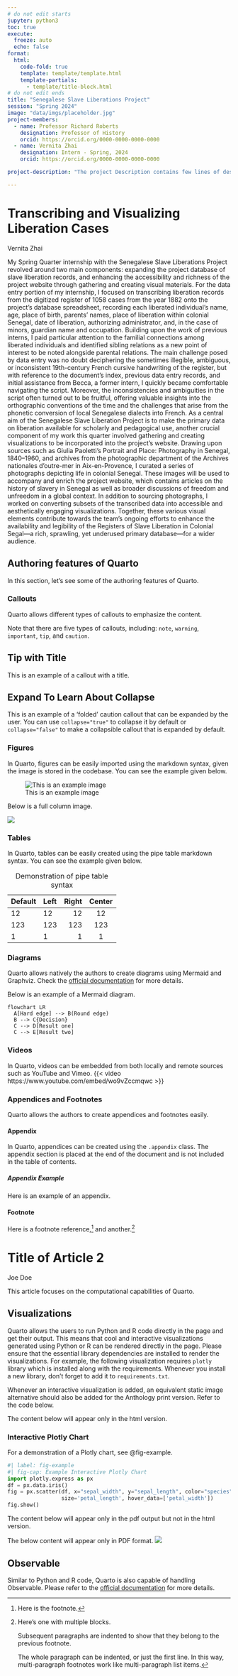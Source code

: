 ```yaml
---
# do not edit starts
jupyter: python3
toc: true
execute: 
  freeze: auto
  echo: false
format:
  html:
    code-fold: true
    template: template/template.html
    template-partials: 
      - template/title-block.html
# do not edit ends
title: "Senegalese Slave Liberations Project"
session: "Spring 2024"
image: "data/imgs/placeholder.jpg"
project-members:
  - name: Professor Richard Roberts
    designation: Professor of History
    orcid: https://orcid.org/0000-0000-0000-0000
  - name: Vernita Zhai
    designation: Intern - Spring, 2024
    orcid: https://orcid.org/0000-0000-0000-0000

project-description: "The project Description contains few lines of description about the project. The description should be succint and give the reader a brief overview of what they could expect in the article. The project description can span from 4-5 lines and it is expected to capture the complete essence of the project. This article page comprises of two sub-articles related to the group. The article 1 focuses on the authoring capabilites of quarto and article 2 focuses on the computational capabilities. This article page is made using Quarto."

---
```

# Transcribing and Visualizing Liberation Cases
:::{.article-author}
Vernita Zhai
:::
My Spring Quarter internship with the Senegalese Slave Liberations Project revolved around two main components: expanding the project database of slave liberation records, and enhancing the accessibility and richness of the project website through gathering and creating visual materials. 
	For the data entry portion of my internship, I focused on transcribing liberation records from the digitized register of 1058 cases from the year 1882 onto the project's database spreadsheet, recording each liberated individual’s name, age, place of birth, parents’ names, place of liberation within colonial Senegal, date of liberation, authorizing administrator, and, in the case of minors, guardian name and occupation. Building upon the work of previous interns, I paid particular attention to the familial connections among liberated individuals and identified sibling relations as a new point of interest to be noted alongside parental relations. The main challenge posed by data entry was no doubt deciphering the sometimes illegible, ambiguous, or inconsistent 19th-century French cursive handwriting of the register, but with reference to the document’s index, previous data entry records, and initial assistance from Becca, a former intern, I quickly became comfortable navigating the script. Moreover, the inconsistencies and ambiguities in the script often turned out to be fruitful, offering valuable insights into the orthographic conventions of the time and the challenges that arise from the phonetic conversion of local Senegalese dialects into French.
	As a central aim of the Senegalese Slave Liberation Project is to make the primary data on liberation available for scholarly and pedagogical use, another crucial component of my work this quarter involved gathering and creating visualizations to be incorporated into the project’s website. Drawing upon sources such as Giulia Paoletti’s Portrait and Place: Photography in Senegal, 1840–1960, and archives from the photographic department of the Archives nationales d'outre-mer in Aix-en-Provence, I curated a series of photographs depicting life in colonial Senegal. These images will be used to accompany and enrich the project website, which contains articles on the history of slavery in Senegal as well as broader discussions of freedom and unfreedom in a global context. In addition to sourcing photographs, I worked on converting subsets of the transcribed data into accessible and aesthetically engaging visualizations. Together, these various visual elements contribute towards the team’s ongoing efforts to enhance the availability and legibility of the Registers of Slave Liberation in Colonial Segal—a rich, sprawling, yet underused primary database—for a wider audience.




## Authoring features of Quarto
In this section, let's see some of the authoring features of Quarto.


### Callouts

Quarto allows different types of callouts to emphasize the content.

::: {.callout-note}
Note that there are five types of callouts, including:
`note`, `warning`, `important`, `tip`, and `caution`.
:::

::: {.callout-tip}
## Tip with Title
This is an example of a callout with a title.
:::

::: {.callout-caution collapse="true"}
## Expand To Learn About Collapse
This is an example of a 'folded' caution callout that can be expanded by the user. You can use `collapse="true"` to collapse it by default or `collapse="false"` to make a collapsible callout that is expanded by default.
:::


### Figures
In Quarto, figures can be easily imported using the markdown syntax, given the image is stored in the codebase. You can see the example given below.

![This is an example image](data/imgs/placeholder.jpg)

Below is a full column image.

:::{.column-page}
![](data/imgs/placeholder.jpg)
:::



### Tables
In Quarto, tables can be easily created using the pipe table markdown syntax. You can see the example given below.

| Default | Left | Right | Center |
|---------|:-----|------:|:------:|
| 12      | 12   |    12 |   12   |
| 123     | 123  |   123 |  123   |
| 1       | 1    |     1 |   1    |

: Demonstration of pipe table syntax


### Diagrams
Quarto allows natively the authors to create diagrams using Mermaid and Graphviz. Check the [official documentation](https://quarto.org/docs/authoring/diagrams.html) for more details.

Below is an example of a Mermaid diagram.
```mermaid
flowchart LR
  A[Hard edge] --> B(Round edge)
  B --> C{Decision}
  C --> D[Result one]
  C --> E[Result two]
```

### Videos
In Quarto, videos can be embedded from both locally and remote sources such as YouTube and Vimeo.
{{< video https://www.youtube.com/embed/wo9vZccmqwc >}}

### Appendices and Footnotes
Quarto allows the authors to create appendices and footnotes easily.

#### Appendix
In Quarto, appendices can be created using the `.appendix` class. The appendix section is placed at the end of the document and is not included in the table of contents.

##### Appendix Example {.appendix}
Here is an example of an appendix.

#### Footnote
Here is a footnote reference,[^1] and another.[^longnote]

[^1]: Here is the footnote.

[^longnote]: Here's one with multiple blocks.

    Subsequent paragraphs are indented to show that they
belong to the previous footnote.

    The whole paragraph can be indented, or just the first
    line.  In this way, multi-paragraph footnotes work like
    multi-paragraph list items.




# Title of Article 2
:::{.article-author}
Joe Doe
:::

This article focuses on the computational capabilities of Quarto.  


## Visualizations
Quarto allows the users to run Python and R code directly in the page and get their output. This means that cool and interactive visualizations generated using Python or R can be rendered directly in the page. Please ensure that the essential library dependencies are installed to render the visualizations. For example, the following visualization requires `plotly` library which is installed along with the requirements. Whenever you install a new library, don't forget to add it to `requirements.txt`.

Whenever an interactive visualization is added, an equivalent static image alternative should also be added for the Anthology print version. Refer to the code below.

The content below will appear only in the html version.

::: {.content-visible when-format="html"}
### Interactive Plotly Chart
For a demonstration of a Plotly chart, see @fig-example.

```python
#| label: fig-example
#| fig-cap: Example Interactive Plotly Chart
import plotly.express as px
df = px.data.iris()
fig = px.scatter(df, x="sepal_width", y="sepal_length", color="species",
                 size='petal_length', hover_data=['petal_width'])
fig.show()
```
:::

The content below will appear only in the pdf output but not in the html version.

::: {.content-visible when-format="pdf"}
The below content will appear only in PDF format.
![](data/imgs/placeholder.jpg)
:::

## Observable
Similar to Python and R code, Quarto is also capable of handling Observable. Please refer to the [official documentation](https://quarto.org/docs/computations/ojs.html) for more details.